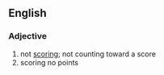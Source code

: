 ==English==

===Adjective===
{{en-adj|-}}

# not [[scoring]]; not counting toward a score
# scoring no points